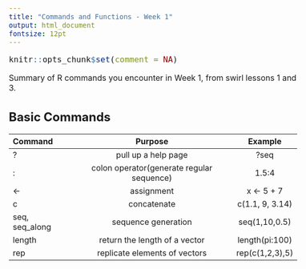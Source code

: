 ```yaml
---
title: "Commands and Functions - Week 1"
output: html_document
fontsize: 12pt
---
```

<style type="text/css">

body, td {
   font-size: 16px;
}
code.r{
  font-size: 16px;
}
pre {
  font-size: 16px
}
</style>

<!-- script type="text/x-mathjax-config">
MathJax.Hub.Config({
  TeX: { equationNumbers: { autoNumber: "all" } }
});
</script -->

```r
knitr::opts_chunk$set(comment = NA)
```

[//]: 

Summary of R commands you encounter in Week 1, from swirl lessons 1 and 3.

## Basic Commands

Command                        Purpose                                                  Example 
--------------------------  -----------------------------------------------  ----------------------------------
?                            pull up a help page                                ?seq
:                            colon operator(generate regular sequence)         1.5:4
<-                           assignment                                       x <- 5 + 7
c                            concatenate                                      c(1.1, 9, 3.14)
seq, seq_along               sequence generation                              seq(1,10,0.5)
length                       return the length of a vector                    length(pi:100)
rep                          replicate elements of vectors                    rep(c(1,2,3),5)


<br />
<br />
<br />